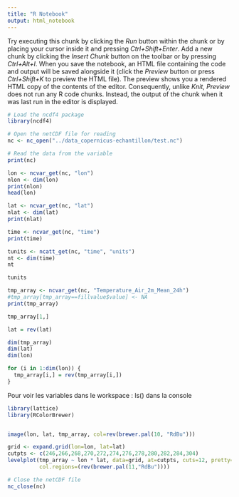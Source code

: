 ```yaml
---
title: "R Notebook"
output: html_notebook
---
```

Try executing this chunk by clicking the *Run* button within the chunk or by placing your cursor inside it and pressing *Ctrl+Shift+Enter*. 
Add a new chunk by clicking the *Insert Chunk* button on the toolbar or by pressing *Ctrl+Alt+I*.
When you save the notebook, an HTML file containing the code and output will be saved alongside it (click the *Preview* button or press *Ctrl+Shift+K* to preview the HTML file).
The preview shows you a rendered HTML copy of the contents of the editor. Consequently, unlike *Knit*, *Preview* does not run any R code chunks. Instead, the output of the chunk when it was last run in the editor is displayed.
```r
# Load the ncdf4 package
library(ncdf4)

# Open the netCDF file for reading
nc <- nc_open("../data_copernicus-echantillon/test.nc")

# Read the data from the variable
print(nc)
```

```r

lon <- ncvar_get(nc, "lon")
nlon <- dim(lon)
print(nlon)
head(lon)

lat <- ncvar_get(nc, "lat")
nlat <- dim(lat)
print(nlat)
```

```r

time <- ncvar_get(nc, "time")
print(time)
```

```r
tunits <- ncatt_get(nc, "time", "units")
nt <- dim(time)
nt
```

```r
tunits
```
```r
tmp_array <- ncvar_get(nc, "Temperature_Air_2m_Mean_24h")
#tmp_array[tmp_array==fillvalue$value] <- NA
print(tmp_array)
```
```r
tmp_array[1,]
```

```r
lat = rev(lat)
```
```r
dim(tmp_array)
dim(lat)
dim(lon)
```
```r
for (i in 1:dim(lon)) {
  tmp_array[i,] = rev(tmp_array[i,])
}
```

Pour voir les variables dans le workspace : ls() dans la console
```r
library(lattice)
library(RColorBrewer)


image(lon, lat, tmp_array, col=rev(brewer.pal(10, "RdBu")))
```
```r
grid <- expand.grid(lon=lon, lat=lat)
cutpts <- c(246,266,268,270,272,274,276,278,280,282,284,304)
levelplot(tmp_array ~ lon * lat, data=grid, at=cutpts, cuts=12, pretty=T, 
          col.regions=(rev(brewer.pal(11,"RdBu"))))
```


```r
# Close the netCDF file
nc_close(nc)
```

